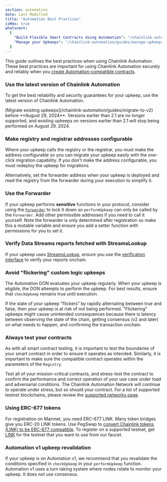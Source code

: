 ```yaml
---
section: automation
date: Last Modified
title: "Automation Best Practices"
isMdx: true
whatsnext:
  {
    "Build Flexible Smart Contracts Using Automation": "/chainlink-automation/guides/flexible-upkeeps",
    "Manage your Upkeeps": "/chainlink-automation/guides/manage-upkeeps",
  }
---
```



This guide outlines the best practices when using Chainlink Automation. These best practices are important for using Chainlink Automation securely and reliably when you [create Automation-compatible contracts](/chainlink-automation/guides/compatible-contracts).

### Use the latest version of Chainlink Automation

To get the best reliability and security guarantees for your upkeep, use the latest version of Chainlink Automation.

<Aside type="caution" title="Deprecation of older upkeeps">
  [Migrate existing upkeeps](/chainlink-automation/guides/migrate-to-v2) before **August 29, 2024**. Versions earlier
  than 2.1 are no longer supported, and existing upkeeps on versions earlier than 2.1 will stop being performed on
  August 29, 2024.
</Aside>

### Make registry and registrar addresses configurable

Where your upkeep calls the registry or the registrar, you must make the address configurable so you can migrate your upkeep easily with the one-click migration capability. If you don't make the address configurable, you must redeploy the upkeep for migrations.

Alternatively, set the forwarder address when your upkeep is deployed and read the registry from the forwarder during your execution to simplify it.

### Use the Forwarder

If your upkeep performs **sensitive** functions in your protocol, consider using the [`Forwarder`](/chainlink-automation/overview/release-notes) to lock it down so `performUpkeep` can only be called by the `Forwarder`. Add other permissible addresses if you need to call it yourself. Note the forwarder is only determined after registration so make this a mutable variable and ensure you add a setter function with permissions for you to set it.

### Verify Data Streams reports fetched with StreamsLookup

If your upkeep uses [StreamsLookup](/chainlink-automation/reference/automation-interfaces#streamslookupcompatibleinterface), ensure you use the [verification interface](/data-streams/reference/interfaces) to verify your reports onchain.

### Avoid "flickering" custom logic upkeeps

The Automation DON evaluates your upkeep regularly. When your upkeep is eligible, the DON attempts to perform the upkeep. For best results, ensure that `checkUpkeep` remains true until execution.

If the state of your upkeep "flickers" by rapidly alternating between true and false, then your upkeep is at risk of not being performed. "Flickering" upkeeps might cause unintended consequences because there is latency between observing the state of the chain, getting consensus (v2 and later) on what needs to happen, and confirming the transaction onchain.

### Always test your contracts

As with all smart contract testing, it is important to test the boundaries of your smart contract in order to ensure it operates as intended. Similarly, it is important to make sure the compatible contract operates within the parameters of the `Registry`.

Test all of your mission-critical contracts, and stress-test the contract to confirm the performance and correct operation of your use case under load and adversarial conditions. The Chainlink Automation Network will continue to operate under stress, but so should your contract. For a list of supported testnet blockchains, please review the [supported networks page](/chainlink-automation/overview/supported-networks).

### Using ERC-677 tokens

For registration on Mainnet, you need ERC-677 LINK. Many token bridges give you ERC-20 LINK tokens. Use PegSwap to [convert Chainlink tokens (LINK) to be ERC-677 compatible](https://pegswap.chain.link/). To register on a supported testnet, get [LINK](/resources/link-token-contracts) for the testnet that you want to use from our faucet.

### Automation v1 upkeep revalidation

If your upkeep is on Automation v1, we recommend that you revalidate the conditions specified in `checkUpkeep` in your `performUpkeep` function. Automation v1 uses a turn taking system where nodes rotate to monitor your upkeep. It does not use consensus.
